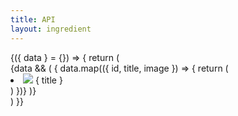 ```yaml
---
title: API
layout: ingredient
---
```



<API id="recipes" url="/api/recipes">
  {({ data } = {}) => {
    return (
      <div>
        {data && (
          <List id="recipes-list">
            { data.map(({ id, title, image }) => {
              return (
                <li key={id}>
                  <Card>
                    <Flex>
                      <Image w={100} h={100} mr={5} src={image} />
                      <Heading as="h4" size="md">{ title }</Heading>
                    </Flex>
                  </Card>
                </li>
              )
            })}
          </List>
        )}
      </div>
    )
  }}
</API>